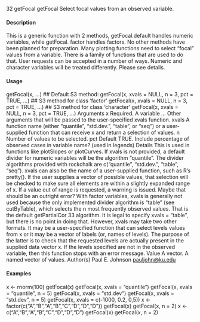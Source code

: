 
32 getFocal
getFocal Select focal values from an observed variable.

#### Description

This is a generic function with 2 methods, getFocal.default handles numeric variables, while getFocal.
factor handles factors. No other methods have been planned for preparation.
Many plotting functions need to select "focal" values from a variable. There is a family of functions
that are used to do that. User requests can be accepted in a number of ways. Numeric and character
variables will be treated differently. Please see details.

#### Usage

getFocal(x, ...)
## Default S3 method:
getFocal(x, xvals = NULL, n = 3, pct = TRUE, ...)
## S3 method for class 'factor'
getFocal(x, xvals = NULL, n = 3, pct = TRUE, ...)
## S3 method for class 'character'
getFocal(x, xvals = NULL, n = 3, pct = TRUE, ...)
Arguments
x Required. A variable
... Other arguments that will be passed to the user-specified xvals function.
xvals A function name (either "quantile", "std.dev.", "table", or "seq") or a user-supplied
function that can receive x and return a selection of values.
n Number of values to be selected.
pct Default TRUE. Include percentage of observed cases in variable name? (used in
legends)
Details
This is used in functions like plotSlopes or plotCurves.
If xvals is not provided, a default divider for numeric variables will be the algorithm "quantile".
The divider algorithms provided with rockchalk are c("quantile", "std.dev.", "table", "seq"). xvals
can also be the name of a user-supplied function, such as R’s pretty(). If the user supplies a
vector of possible values, that selection will be checked to make sure all elements are within a
slightly expanded range of x. If a value out of range is requested, a warning is issued. Maybe that
should be an outright error?
With factor variables, xvals is generally not used because the only implemented divider algorithm
is "table" (see cutByTable), which selects the n most frequently observed values. That is the default
getPartialCor 33
algorithm. It is legal to specify xvals = "table", but there is no point in doing that. However, xvals
may take two other formats. It may be a user-specified function that can select levels values from
x or it may be a vector of labels (or, names of levels). The purpose of the latter is to check that the
requested levels are actually present in the supplied data vector x. If the levels specified are not in
the observed variable, then this function stops with an error message.
Value
A vector.
A named vector of values.
Author(s)
Paul E. Johnson <pauljohn@ku.edu>

#### Examples

x <- rnorm(100)
getFocal(x)
getFocal(x, xvals = "quantile")
getFocal(x, xvals = "quantile", n = 5)
getFocal(x, xvals = "std.dev")
getFocal(x, xvals = "std.dev", n = 5)
getFocal(x, xvals = c(-1000, 0.2, 0,5))
x <- factor(c("A","B","A","B","C","D","D","D"))
getFocal(x)
getFocal(x, n = 2)
x <- c("A","B","A","B","C","D","D","D")
getFocal(x)
getFocal(x, n = 2)
